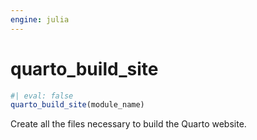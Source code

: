 ```yaml
---
engine: julia
---
```


# quarto_build_site {#sec-doc}
    

::: {.callout-note appearance="simple" title="docblock" collapse=false}    


```julia
#| eval: false
quarto_build_site(module_name)

```

Create all the files necessary to build the Quarto website.
 


:::
    

